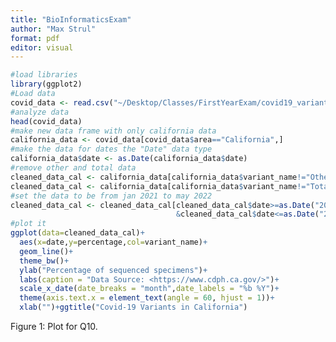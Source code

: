 ```yaml
---
title: "BioInformaticsExam"
author: "Max Strul"
format: pdf
editor: visual
---
```


```r
#load libraries
library(ggplot2)
#Load data
covid_data <- read.csv("~/Desktop/Classes/FirstYearExam/covid19_variants.csv")
#analyze data
head(covid_data)
#make new data frame with only california data
california_data <- covid_data[covid_data$area=="California",]
#make the data for dates the "Date" data type
california_data$date <- as.Date(california_data$date)
#remove other and total data
cleaned_data_cal <- california_data[california_data$variant_name!="Other",]
cleaned_data_cal <- california_data[california_data$variant_name!="Total",]
#set the data to be from jan 2021 to may 2022
cleaned_data_cal <- cleaned_data_cal[cleaned_data_cal$date>=as.Date("2021-01-01")
                                     &cleaned_data_cal$date<=as.Date("2022-05-01"),]
#plot it 
ggplot(data=cleaned_data_cal)+
  aes(x=date,y=percentage,col=variant_name)+
  geom_line()+
  theme_bw()+
  ylab("Percentage of sequenced specimens")+
  labs(caption = "Data Source: <https://www.cdph.ca.gov/>")+
  scale_x_date(date_breaks = "month",date_labels = "%b %Y")+ 
  theme(axis.text.x = element_text(angle = 60, hjust = 1))+
  xlab("")+ggtitle("Covid-19 Variants in California")
```
Figure 1: Plot for Q10.
